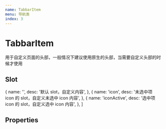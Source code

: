```yaml
---
name: TabbarItem
menu: 导航类
index: 3
---
```



# TabbarItem

用于自定义页面的头部，一般情况下建议使用原生的头部，当需要自定义头部的时候才使用

<Alert
  title="组件间关系"
  text="Tabbar 组件的子孙组件，需要搭配 Tabbar 使用，使用是需要配置 value 作为每个 TabbarItem 的唯一标识"
/>

## Slot

  {
    name: '',
    desc: '默认 slot，自定义内容',
  },
  {
    name: 'icon',
    desc: '未选中项 icon 的 slot，自定义未选中 icon 内容',
  },
  {
    name: 'iconActive',
    desc: '选中项 icon 的 slot，自定义选中 icon 内容',
  },
]

<Table
  columnsResizable
  dataSource={slots}
  columns={[
    {
      dataIndex: 'name',
      title: 'name',
    },
    {
      dataIndex: 'desc',
      title: '描述',
    },
  ]}
/>

## Properties
